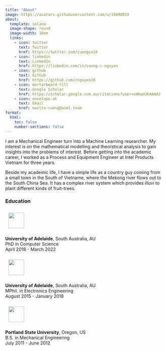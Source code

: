 ```yaml
---
title: "About"
image: https://avatars.githubusercontent.com/u/15698019
about:
  template: solana
  image-shape: round
  image-width: 10em
  links:
    - icon: twitter
      text: Twitter
      href: https://twitter.com/cuongcn10
    - icon: linkedin
      text: LinkedIn
      href: https://linkedin.com/in/cuong-c-nguyen
    - icon: github
      text: Github
      href: https://github.com/cnguyen10
    - icon: mortarboard-fill
      text: Google Scholar
      href: https://scholar.google.com.au/citations?user=eAkq43kAAAAJ
    - icon: envelope-at
      text: Email
      href: mailto:cuong@aiml.team
format:
  html:
    toc: false
    number-sections: false
---
```


I am a Mechanical Engineer turn into a Machine Learning researcher. My interest is on the mathematical modelling and theoretical analysis to gain insights into the problems of interest. Before getting into the academic career, I worked as a Process and Equipment Engineer at Intel Products Vietnam for three years.

Beside my academic life, I have a simple life as a country guy coming from a small town in the South of Vietname, where the Mekong river flows out to the South China Sea. It has a complex river system which provides illuvi to plant different kinds of fruit-trees.

### Education
:::: {layout="[ 10, 90 ]"}
::: {#first-column}
<img src="img/uofa_logo.svg" width="50" style="border-radius: none; margin: 10px;">

:::
::: {#second-column}
**University of Adelaide**,  South Australia, AU\
</span> <span class="bi bi-laptop"></span> PhD in Computer Science\
April 2018 - March 2022

:::
::::

:::: {layout="[ 10, 90 ]"}
::: {#first-column}
<img src="img/uofa_logo.svg" width="50" style="border-radius: none; margin: 10px;">

:::
::: {#second-column}
**University of Adelaide**, South Australia, AU\
</span> <span class="bi bi-cpu"></span> MPhil. in Electronics Engineering\
August 2015 - January 2018

:::
::::

:::: {layout="[ 10, 90 ]"}
::: {#first-column}
<img src="img/pdx_logo.svg" width="50" style="border-radius: none; margin: 10px;">

:::
::: {#second-column}
**Portland State University**, Oregon, US\
</span> <span class="bi bi-wrench-adjustable"></span> B.S. in Mechanical Engineering\
July 2011 - June 2012

:::
::::